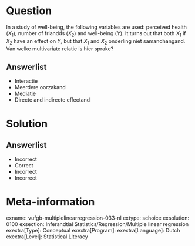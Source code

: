 Question
========
  
In a study of well-being, the following variables are used: perceived health ($X_{1}$), number of friandds ($X_{2}$) and well-being ($Y$). It turns out that both $X_{1}$ if $X_{2}$ have an effect on $Y$, but that $X_{1}$ and $X_{2}$ onderling niet samandhangand. Van welke multivariate relatie is hier sprake?
  
Answerlist
----------
* Interactie
* Meerdere oorzakand
* Mediatie
* Directe and indirecte effectand

Solution
========

Answerlist
----------
* Incorrect
* Correct
* Incorrect
* Incorrect

Meta-information
================
exname: vufgb-multiplelinearregression-033-nl
extype: schoice
exsolution: 0100
exsection: Inferandtial Statistics/Regression/Multiple linear regression
exextra[Type]: Conceptual
exextra[Program]: 
exextra[Language]: Dutch
exextra[Level]: Statistical Literacy
